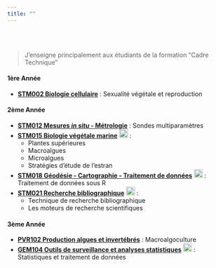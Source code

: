 ```yaml
---
title: ""
---
```

<br>
<br>


> J'enseigne principalement aux étudiants de la formation "Cadre Technique" 


#### **1ère Année**

- [**STM002 Biologie cellulaire**](http://www.intechmer.cnam.fr/formations/catalogue-des-formations-de-l-intechmer/biologie-cellulaire-740355.kjsp?RF=1491308244111) : Sexualité végétale et reproduction

#### **2ème Année**

- [**STM012 Mesures *in situ* - Métrologie**](http://www.intechmer.cnam.fr/formations/catalogue-des-formations-de-l-intechmer/mesures-in-situ-et-metrologie-740365.kjsp?RF=1491308244111) : Sondes multiparamètres
- [**STM015 Biologie végétale marine**](http://www.intechmer.cnam.fr/formations/catalogue-des-formations-de-l-intechmer/biologie-vegetale-marine-740368.kjsp?RF=1491308244111) [<img src="img/moodle-icon-1.png" style="height:20px;width:20px">](https://par.moodle.lecnam.net/course/view.php?id=5435) : 
  + Plantes supérieures
  + Macroalgues
  + Microalgues
  + Stratégies d'étude de l'estran

- [**STM018 Géodésie - Cartographie - Traitement de données**](http://www.intechmer.cnam.fr/formations/catalogue-des-formations-de-l-intechmer/geodesie-cartographie-traitement-des-donnees-740371.kjsp?RF=1491308244111) [<img src="img/moodle-icon-1.png" style="height:20px;width:20px">](https://par.moodle.lecnam.net/course/view.php?id=5438) : Traitement de données sous R
- [**STM021 Recherche bibliographique**](http://www.intechmer.cnam.fr/formations/catalogue-des-formations-de-l-intechmer/recherche-bibliographique-740374.kjsp?RF=1491308244111) [<img src="img/moodle-icon-1.png" style="height:20px;width:20px">](https://par.moodle.lecnam.net/course/view.php?id=5441) : 
  + Technique de recherche bibliographique
  + Les moteurs de recherche scientifiques


#### **3ème Année**

- [**PVR102 Production algues et invertébrés**](http://www.intechmer.cnam.fr/formations/catalogue-des-formations-de-l-intechmer/productions-algues-et-invertebres-740346.kjsp?RF=1491308244111) : Macroalgoculture
- [**GEM104 Outils de surveillance et analyses statistiques**](http://www.intechmer.cnam.fr/formations/catalogue-des-formations-de-l-intechmer/outils-de-surveillance-et-analyses-statistiques-740339.kjsp?RF=1491308244111) [<img src="img/moodle-icon-1.png" style="height:20px;width:20px">](https://par.moodle.lecnam.net/course/view.php?id=5401) : Statistiques et traitement de données


